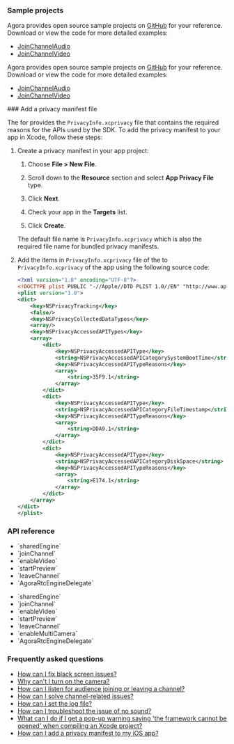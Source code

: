 
### Sample projects

<PlatformWrapper platform = "ios">

Agora provides open source sample projects on [GitHub](https://github.com/AgoraIO/API-Examples/tree/main/iOS/APIExample/APIExample/Examples) for your reference. Download or view the code for more detailed examples:

- [JoinChannelAudio](https://github.com/AgoraIO/API-Examples/tree/main/iOS/APIExample/APIExample/Examples/Basic/JoinChannelAudio) 
- [JoinChannelVideo](https://github.com/AgoraIO/API-Examples/tree/main/iOS/APIExample/APIExample/Examples/Basic/JoinChannelVideo)

</PlatformWrapper>

<PlatformWrapper platform = "macos">

Agora provides open source sample projects on [GitHub](https://github.com/AgoraIO/API-Examples/tree/main/macOS/APIExample/Examples) for your reference. Download or view the code for more detailed examples:

- [JoinChannelAudio](https://github.com/AgoraIO/API-Examples/blob/main/macOS/APIExample/Examples/Basic/JoinChannelAudio) 
- [JoinChannelVideo](https://github.com/AgoraIO/API-Examples/tree/main/macOS/APIExample/Examples/Basic/JoinChannelVideo) 

</PlatformWrapper>

<PlatformWrapper platform="ios">
### Add a privacy manifest file

 The <Vg k="COMPANY" /> <Vpd k="SDK" /> for <Vpl k="NAME" /> provides the `PrivacyInfo.xcprivacy` file that contains the required reasons for the APIs used by the SDK. To add the privacy manifest to your app in Xcode, follow these steps:

1. Create a privacy manifest in your app project:

   1. Choose **File > New File**.
   
   1. Scroll down to the **Resource** section and select **App Privacy File** type. 

   1. Click **Next**.

   1. Check your app in the **Targets** list.

   1. Click **Create**.

   The default file name is `PrivacyInfo.xcprivacy` which is also the required file name for bundled privacy manifests.

2. Add the items in `PrivacyInfo.xcprivacy` file of the <Vpd k="SDK" /> to `PrivacyInfo.xcprivacy` of the app using the following source code:

    ```xml
    <?xml version="1.0" encoding="UTF-8"?>
    <!DOCTYPE plist PUBLIC "-//Apple//DTD PLIST 1.0//EN" "http://www.apple.com/DTDs/PropertyList-1.0.dtd">
    <plist version="1.0">
    <dict>
        <key>NSPrivacyTracking</key>
        <false/>
        <key>NSPrivacyCollectedDataTypes</key>
        <array/>
        <key>NSPrivacyAccessedAPITypes</key>
        <array>
            <dict>
                <key>NSPrivacyAccessedAPIType</key>
                <string>NSPrivacyAccessedAPICategorySystemBootTime</string>
                <key>NSPrivacyAccessedAPITypeReasons</key>
                <array>
                    <string>35F9.1</string>
                </array>
            </dict>
            <dict>
                <key>NSPrivacyAccessedAPIType</key>
                <string>NSPrivacyAccessedAPICategoryFileTimestamp</string>
                <key>NSPrivacyAccessedAPITypeReasons</key>
                <array>
                    <string>DDA9.1</string>
                </array>
            </dict>
            <dict>
                <key>NSPrivacyAccessedAPIType</key>
                <string>NSPrivacyAccessedAPICategoryDiskSpace</string>
                <key>NSPrivacyAccessedAPITypeReasons</key>
                <array>
                    <string>E174.1</string>
                </array>
            </dict>
        </array>
    </dict>
    </plist>
    ```
</PlatformWrapper>

### API reference
<PlatformWrapper platform="macos">

- <Link to="{{Global.API_REF_MACOS_ROOT_RTC_ENGINE_KIT}}/sharedengine(withappid:delegate:)">`sharedEngine`</Link>

- <Link to="{{Global.API_REF_MACOS_ROOT_RTC_ENGINE_KIT}}/joinchannel(bytoken:channelid:info:uid:joinsuccess:)">`joinChannel`</Link>

- <Link to="{{Global.API_REF_MACOS_ROOT_RTC_ENGINE_KIT}}/enablevideo()">`enableVideo`</Link>

- <Link to="{{Global.API_REF_MACOS_ROOT_RTC_ENGINE_KIT}}/startpreview()">`startPreview`</Link>

- <Link to="{{Global.API_REF_MACOS_ROOT_RTC_ENGINE_KIT}}/leavechannel(_:)">`leaveChannel`</Link>

 - <Link to="{{Global.API_REF_MACOS_ROOT_RTC_KIT}}/agorartcenginedelegate">`AgoraRtcEngineDelegate`</Link>

</PlatformWrapper>

<PlatformWrapper platform="ios">

- <Link to="{{Global.API_REF_IOS_ROOT_RTC_ENGINE_KIT}}/sharedengine(withappid:delegate:)">`sharedEngine`</Link>

- <Link to="{{Global.API_REF_IOS_ROOT_RTC_ENGINE_KIT}}/joinchannel(bytoken:channelid:info:uid:joinsuccess:)">`joinChannel`</Link>

- <Link to="{{Global.API_REF_IOS_ROOT_RTC_ENGINE_KIT}}/enablevideo()">`enableVideo`</Link>

- <Link to="{{Global.API_REF_IOS_ROOT_RTC_ENGINE_KIT}}/startpreview()">`startPreview`</Link>

- <Link to="{{Global.API_REF_IOS_ROOT_RTC_ENGINE_KIT}}/leavechannel(_:)">`leaveChannel`</Link>

- <Link to="{{Global.API_REF_IOS_ROOT_RTC_ENGINE_KIT}}/enablemulticamera(_:config:)">`enableMultiCamera`</Link>

- <Link to="{{Global.API_REF_IOS_ROOT_RTC_KIT}}/agorartcenginedelegate">`AgoraRtcEngineDelegate`</Link>

### Frequently asked questions
* [How can I fix black screen issues?](/help/quality-issues/video_blank#issue-description)
* [Why can't I turn on the camera?](/help/quality-issues/video_camera)
* [How can I listen for audience joining or leaving a channel?](/help/integration-issues/audience_event)
* [How can I solve channel-related issues?](/help/integration-issues/channel)
* [How can I set the log file?](/help/integration-issues/log)
* [How can I troubleshoot the issue of no sound?](/help/quality-issues/audio_noaudio)
* [What can I do if I get a pop-up warning saying 'the framework cannot be opened' when compiling an Xcode project?](http://localhost:3000/en/help/integration-issues/framework_cannot_be_opened)
* [How can I add a privacy manifest to my iOS app?](/help/other-issues/ios_privacy_manifest)

</PlatformWrapper>
